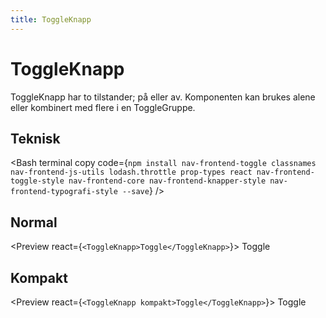```yaml
---
title: ToggleKnapp
---
```


# ToggleKnapp

ToggleKnapp har to tilstander; på eller av. Komponenten kan brukes alene eller kombinert med flere i en ToggleGruppe.

<TableOfContents />

## Teknisk

<Bash
  terminal
  copy
  code={`npm install nav-frontend-toggle classnames nav-frontend-js-utils lodash.throttle prop-types react nav-frontend-toggle-style nav-frontend-core nav-frontend-knapper-style nav-frontend-typografi-style --save`}
/>

<Npm packName="nav-frontend-toggle" imports="ToggleKnapp" />

## Normal

<Preview react={`<ToggleKnapp>Toggle</ToggleKnapp>`}>
  <ToggleKnapp>Toggle</ToggleKnapp>
</Example>

## Kompakt

<Preview react={`<ToggleKnapp kompakt>Toggle</ToggleKnapp>`}>
  <ToggleKnapp kompakt>Toggle</ToggleKnapp>
</Preview>
